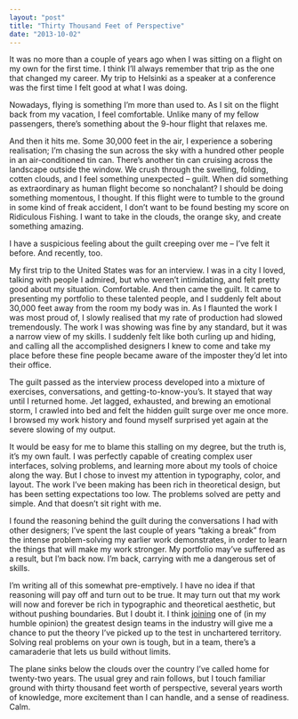 ```yaml
---
layout: "post"
title: "Thirty Thousand Feet of Perspective"
date: "2013-10-02"
---
```


It was no more than a couple of years ago when I was sitting on a flight on my
own for the first time. I think I’ll always remember that trip as the one that
changed my career. My trip to Helsinki as a speaker at a conference was the
first time I felt good at what I was doing.

Nowadays, flying is something I’m more than used to. As I sit on the flight back
from my vacation, I feel comfortable. Unlike many of my fellow passengers,
there’s something about the 9-hour flight that relaxes me.

And then it hits me. Some 30,000 feet in the air, I experience a sobering
realisation; I’m chasing the sun across the sky with a hundred other people in
an air-conditioned tin can. There’s another tin can cruising across the
landscape outside the window. We crush through the swelling, folding, cotten
clouds, and I feel something unexpected – guilt. When did something as
extraordinary as human flight become so nonchalant? I should be doing something
momentous, I thought. If this flight were to tumble to the ground in some kind
of freak accident, I don’t want to be found besting my score on Ridiculous
Fishing. I want to take in the clouds, the orange sky, and create something
amazing.

I have a suspicious feeling about the guilt creeping over me – I’ve felt it
before. And recently, too.

My first trip to the United States was for an interview. I was in a city I
loved, talking with people I admired, but who weren’t intimidating, and felt
pretty good about my situation. Comfortable. And then came the guilt. It came to
presenting my portfolio to these talented people, and I suddenly felt about
30,000 feet away from the room my body was in. As I flaunted the work I was most
proud of, I slowly realised that my rate of production had slowed tremendously.
The work I was showing was fine by any standard, but it was a narrow view of my
skills. I suddenly felt like both curling up and hiding, and calling all the
accomplished designers I knew to come and take my place before these fine people
became aware of the imposter they’d let into their office.

The guilt passed as the interview process developed into a mixture of exercises,
conversations, and getting-to-know-you’s. It stayed that way until I returned
home. Jet lagged, exhausted, and brewing an emotional storm, I crawled into bed
and felt the hidden guilt surge over me once more. I browsed my work history and
found myself surprised yet again at the severe slowing of my output.

It would be easy for me to blame this stalling on my degree, but the truth is,
it’s my own fault. I was perfectly capable of creating complex user interfaces,
solving problems, and learning more about my tools of choice along the way. But
I chose to invest my attention in typography, color, and layout. The work I’ve
been making has been rich in theoretical design, but has been setting
expectations too low. The problems solved are petty and simple. And that doesn’t
sit right with me.

I found the reasoning behind the guilt during the conversations I had with other
designers; I’ve spent the last couple of years “taking a break” from the intense
problem-solving my earlier work demonstrates, in order to learn the things that
will make my work stronger. My portfolio may’ve suffered as a result, but I’m
back now. I’m back, carrying with me a dangerous set of skills.

I’m writing all of this somewhat pre-emptively. I have no idea if that reasoning
will pay off and turn out to be true. It may turn out that my work will now and
forever be rich in typographic and theoretical aesthetic, but without pushing
boundaries. But I doubt it. I think
[joining](http://dribbble.com/shots/1183799-Dropbox-Internship?list=users) one
of (in my humble opinion) the greatest design teams in the industry will give me
a chance to put the theory I’ve picked up to the test in unchartered territory.
Solving real problems on your own is tough, but in a team, there’s a camaraderie
that lets us build without limits.

The plane sinks below the clouds over the country I’ve called home for
twenty-two years. The usual grey and rain follows, but I touch familiar ground
with thirty thousand feet worth of perspective, several years worth of
knowledge, more excitement than I can handle, and a sense of readiness. Calm.
